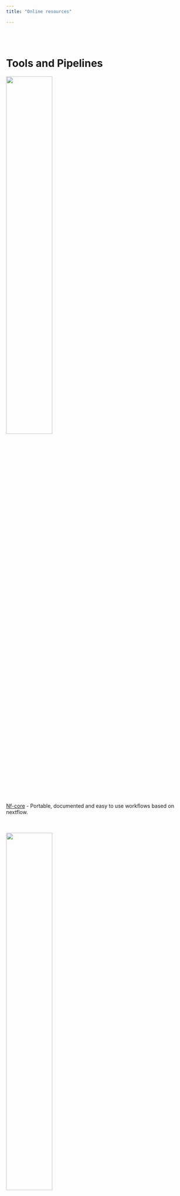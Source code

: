 ```yaml
---
title: "Online resources"

---
```



<br><br>

# Tools and Pipelines

::: {layout-ncol=2}
[![](images/nf-core-logo-square.svg){.class width=50%}](https://nf-co.re/)

<br>
[Nf-core](https://nf-co.re/) - Portable, documented and easy to use workflows based on nextflow. 

<br><br>
[![](images/Git_square.png){.class width=50%}](https://git-scm.com/)

<br><br>
[Git](https://git-scm.com/) - a free and open source distributed version control system designed to handle everything from small to very large projects with speed and efficiency. 

:::

<br><br>

# Training Resources

<br>

::: {layout-ncol=2}
[![](images/swc-hex-logo.svg){.class width=50%}](https://software-carpentry.org/)

<br>
[Software Carprentries](https://software-carpentry.org/) - teaching basic coding skills for research computing to researchers worldwide.

<br><br>
[![](images/terminal.png){.class width=50%}](https://swcarpentry.github.io/shell-novice/)

<br><br><br>
[The Unix Shell](https://swcarpentry.github.io/shell-novice/) - a self paced introduction to the unix shell and command line operations, provided by the Software Carpentries. 

<br><br>
[![](images/elixir.png){.class width=50%}](https://elixir-europe.org/)

<br><br><br>
[Elixir](https://elixir-europe.org/) - brings together life science resources from across Europe, including databases, software tools, training materials, cloud storage and supercomputers. 

<br><br>
[![](images/Code_refinery.png){.class width=50%}](https://coderefinery.org/)

<br><br><br>
[Code Refinery](https://coderefinery.org/) - teaching all the essential tools so everyone can make full use of software, computing, and data.

:::

<br><br>

# Computing Resources

<br>

::: {layout-ncol=2}
[![](images/SLUBI_logo.png){.class width=50%}](https://www.slubi.se)

<br>
[SLUBI computing resources](https://www.slubi.se/) - we have local computing resources at all campuses and strive to coordinate the management of these.

<br><br><br>
[![](images/naiss_logo_black.png){.class width=70%}](https://www.naiss.se/)

<br>
[National Academic Infrastructure for Supercomputing in Sweden](https://www.naiss.se/) - organization for high-performance computing, storage, and data services for academic users in Sweden. 

<br><br>
[![](images/uppmax.png){.class width=90%}](https://www.uppmax.uu.se/)

<br>
[UPPMAX](https://www.uppmax.uu.se/) - Uppsala Multidisciplinary Center for Advanced Computational Science, HPC computing rescource for Swedish scientists. Apply for free computing projects via [NAISS](https://www.uppmax.uu.se/support/getting-started/applying-for-a-user-account/).


[![](images/microsoft-azure.jpg){.class width=90%}](https://azure.microsoft.com/de-de/)

<br><br>
[Microsoft Azure](https://azure.microsoft.com/de-de/) - SLU has an agreement with Microsoft Azure for cloud computing (including price discounts). You can get more information by contacting the SLU IT-support.
:::


# SLU support
<br><br>

::: {layout-ncol=2}
[![](images/slu_logo_cmyk.jpg){.class width=60%}](https://www.slu.se/en/Collaborative-Centres-and-Projects/centreforstatistics/)

<br>
[Center for Statistics](https://www.slu.se/en/Collaborative-Centres-and-Projects/centreforstatistics/) -  a joint platform for statisticians at SLU to enable exchange of knowledge and to be a resource for the entire university by organizing workshops and providing statistical advice and support for all employees at SLU. 

[![](images/slu_logo_cmyk.jpg){.class width=60%}](https://www.slu.se/en/subweb/library/publish-and-analyse/archiving-and-publishing-research-data/)

<br>
[Data Management Support](https://www.slu.se/en/subweb/library/publish-and-analyse/archiving-and-publishing-research-data/) -  assists SLU employees with data management - from planning, including data management plans, to publishing, long-term preservation, archiving and the reuse of research and environmental assessment data. 

<br>
[![](images/UPSC.png){.class width=60%}](https://www.upsc.se/platforms/upsc-bioinformatics-facility.html)

<br>
[UPSC Bioinformatics Facility](https://www.upsc.se/platforms/upsc-bioinformatics-facility.html) - centralises bioinformatics competences in Umeå, offering a range of bioinformatics services as well as local bioinformatics training, international workshops and training programs.

:::

# Sequencing Resources

::: {layout-ncol=2}
<br><br>
[![](images/NGI-logo.svg){.class width=80%}](https://ngisweden.scilifelab.se/)

<br>
[National Genomics Infrastructure](https://ngisweden.scilifelab.se/) -   NGI Uppsala offers next generation sequencing (NGS) and genotyping services of high quality using the latest technologies to academic researchers in Sweden and abroad.

<br><br>
[![](images/SciLifeLab_Logotype_Green_POS.svg){.class width=80%}](https://www.medsci.uu.se/snpseq_technology_platfom/)

<br>
[SNP&SEQ](https://www.medsci.uu.se/snpseq_technology_platfom/) - Part of NGI Sweden, hosted by SciLifeLab, offers genotyping and next generation sequencing services to academic researchers in Sweden.

<br><br>
[![](images/SciLifeLab_Logotype_Green_POS.svg){.class width=80%}](https://www.ugc.igp.uu.se/our-services/sequencing/)

<br>
[Uppsala Genome Center](https://www.ugc.igp.uu.se/our-services/sequencing/) - Part of NGI Sweden, hosted by SciLifeLab, provides long read sequencing services, from i.e. PacBio, Ion, Oxford Nanopore.

:::
